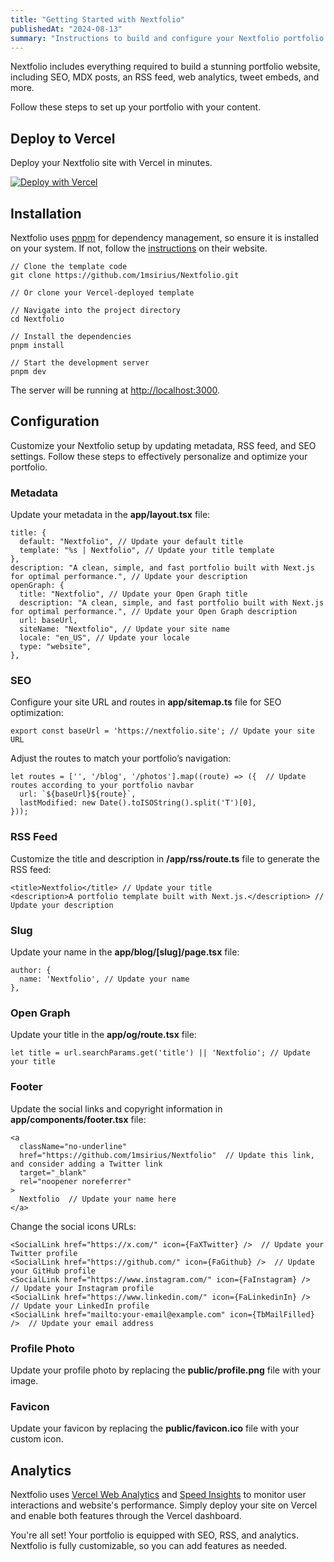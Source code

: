 ```yaml
---
title: "Getting Started with Nextfolio"
publishedAt: "2024-08-13"
summary: "Instructions to build and configure your Nextfolio portfolio."
---
```


Nextfolio includes everything required to build a stunning portfolio website, including SEO, MDX posts, an RSS feed, web analytics, tweet embeds, and more.

Follow these steps to set up your portfolio with your content.

## Deploy to Vercel

Deploy your Nextfolio site with Vercel in minutes.

[![Deploy with Vercel](https://vercel.com/button)](https://vercel.com/new/clone?repository-url=https%3A%2F%2Fgithub.com%2F1msirius%2FNextfolio)

## Installation

Nextfolio uses [pnpm](https://pnpm.io/) for dependency management, so ensure it is installed on your system. If not, follow the [instructions](https://pnpm.io/installation) on their website.

```
// Clone the template code
git clone https://github.com/1msirius/Nextfolio.git

// Or clone your Vercel-deployed template

// Navigate into the project directory
cd Nextfolio

// Install the dependencies
pnpm install

// Start the development server
pnpm dev
```

The server will be running at [http://localhost:3000](http://localhost:3000).

## Configuration

Customize your Nextfolio setup by updating metadata, RSS feed, and SEO settings. Follow these steps to effectively personalize and optimize your portfolio.

### Metadata

Update your metadata in the **app/layout.tsx** file:

```
title: {
  default: "Nextfolio", // Update your default title
  template: "%s | Nextfolio", // Update your title template
},
description: "A clean, simple, and fast portfolio built with Next.js for optimal performance.", // Update your description
openGraph: {
  title: "Nextfolio", // Update your Open Graph title
  description: "A clean, simple, and fast portfolio built with Next.js for optimal performance.", // Update your Open Graph description
  url: baseUrl,
  siteName: "Nextfolio", // Update your site name
  locale: "en_US", // Update your locale
  type: "website",
},
```

### SEO

Configure your site URL and routes in **app/sitemap.ts** file for SEO optimization:

```
export const baseUrl = 'https://nextfolio.site'; // Update your site URL
```

Adjust the routes to match your portfolio’s navigation:

```
let routes = ['', '/blog', '/photos'].map((route) => ({  // Update routes according to your portfolio navbar
  url: `${baseUrl}${route}`,
  lastModified: new Date().toISOString().split('T')[0],
}));
```

### RSS Feed

Customize the title and description in **/app/rss/route.ts** file to generate the RSS feed:

```
<title>Nextfolio</title> // Update your title
<description>A portfolio template built with Next.js.</description> // Update your description
```

### Slug

Update your name in the **app/blog/[slug]/page.tsx** file:

```
author: {
  name: 'Nextfolio', // Update your name
},
```

### Open Graph

Update your title in the **app/og/route.tsx** file:

```
let title = url.searchParams.get('title') || 'Nextfolio'; // Update your title
```

### Footer

Update the social links and copyright information in **app/components/footer.tsx** file:

```
<a
  className="no-underline"
  href="https://github.com/1msirius/Nextfolio"  // Update this link, and consider adding a Twitter link
  target="_blank"
  rel="noopener noreferrer"
>
  Nextfolio  // Update your name here
</a>
```

Change the social icons URLs:

```
<SocialLink href="https://x.com/" icon={FaXTwitter} />  // Update your Twitter profile
<SocialLink href="https://github.com/" icon={FaGithub} />  // Update your GitHub profile
<SocialLink href="https://www.instagram.com/" icon={FaInstagram} />  // Update your Instagram profile
<SocialLink href="https://www.linkedin.com/" icon={FaLinkedinIn} />  // Update your LinkedIn profile
<SocialLink href="mailto:your-email@example.com" icon={TbMailFilled} />  // Update your email address
```

### Profile Photo

Update your profile photo by replacing the **public/profile.png** file with your image.

### Favicon

Update your favicon by replacing the **public/favicon.ico** file with your custom icon.

## Analytics

Nextfolio uses [Vercel Web Analytics](https://vercel.com/docs/analytics/quickstart) and [Speed Insights](https://vercel.com/docs/speed-insights/quickstart) to monitor user interactions and website's performance. Simply deploy your site on Vercel and enable both features through the Vercel dashboard.

You're all set! Your portfolio is equipped with SEO, RSS, and analytics. Nextfolio is fully customizable, so you can add features as needed.
